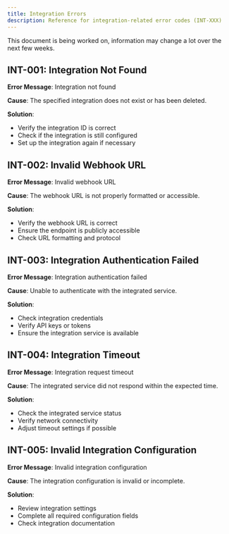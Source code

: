```yaml
---
title: Integration Errors
description: Reference for integration-related error codes (INT-XXX)
---
```



<Callout type="warn" title="Document Status">
  This document is being worked on, information may change a lot over the next few weeks.
</Callout>

## INT-001: Integration Not Found

**Error Message**: Integration not found

**Cause**: The specified integration does not exist or has been deleted.

**Solution**: 
- Verify the integration ID is correct
- Check if the integration is still configured
- Set up the integration again if necessary

## INT-002: Invalid Webhook URL

**Error Message**: Invalid webhook URL

**Cause**: The webhook URL is not properly formatted or accessible.

**Solution**: 
- Verify the webhook URL is correct
- Ensure the endpoint is publicly accessible
- Check URL formatting and protocol

## INT-003: Integration Authentication Failed

**Error Message**: Integration authentication failed

**Cause**: Unable to authenticate with the integrated service.

**Solution**: 
- Check integration credentials
- Verify API keys or tokens
- Ensure the integration service is available

## INT-004: Integration Timeout

**Error Message**: Integration request timeout

**Cause**: The integrated service did not respond within the expected time.

**Solution**: 
- Check the integrated service status
- Verify network connectivity
- Adjust timeout settings if possible

## INT-005: Invalid Integration Configuration

**Error Message**: Invalid integration configuration

**Cause**: The integration configuration is invalid or incomplete.

**Solution**: 
- Review integration settings
- Complete all required configuration fields
- Check integration documentation    